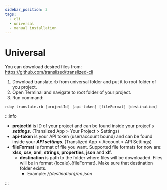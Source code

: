 ```yaml
---
sidebar_position: 3
tags:
  - cli
  - universal
  - manual installation
---
```


# Universal

You can download desired files from: <https://github.com/translized/translized-cli>

1. Download translate.rb from universal folder and put it to root folder of you project.
2. Open Terminal and navigate to root folder of your project.
3. Run command:

```shell
ruby translate.rb [projectId] [api-token] [fileFormat] [destination]
```

:::info

- **projectId** is ID of your project and can be found inside your project's **_settings_**. (Translized App > Your Project > Settings)
- **api-token** is your API token (user/account bound) and can be found inside your **_API settings_**. (Translized App > Account > API Settings)
- **fileFormat** is format of file you want. Supported file formats for now are: **xlsx**, **csv**, **xml**, **strings**, **properties**, **json** and **xlf**.
  - **destination** is path to the folder where files will be downloaded. Files will be in format {locale}.{fileFormat}. Make sure that destination folder exists.
    - Example: _/{destination}/en.json_

:::
